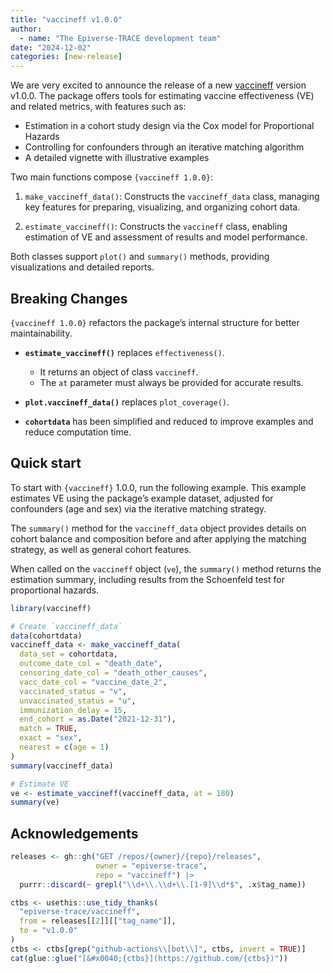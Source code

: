```yaml
---
title: "vaccineff v1.0.0"
author:
  - name: "The Epiverse-TRACE development team"
date: "2024-12-02"
categories: [new-release]
---
```


We are very excited to announce the release of a new [vaccineff](https://epiverse-trace.github.io/vaccineff/) version v1.0.0.
The package offers tools for estimating vaccine effectiveness (VE) and related
metrics, with features such as:

* Estimation in a cohort study design via the Cox model for Proportional Hazards  
* Controlling for confounders through an iterative matching algorithm  
* A detailed vignette with illustrative examples

Two main functions compose `{vaccineff 1.0.0}`:

1. `make_vaccineff_data()`: Constructs the `vaccineff_data` class, managing key
features for preparing, visualizing, and organizing cohort data.

2. `estimate_vaccineff()`: Constructs the `vaccineff` class, enabling estimation
of VE and assessment of results and model performance.

Both classes support `plot()` and `summary()` methods, providing visualizations
and detailed reports.

## Breaking Changes

`{vaccineff 1.0.0}` refactors the package's internal structure for better
maintainability.

* **`estimate_vaccineff()`** replaces `effectiveness()`.
  * It returns an object of class `vaccineff`.
  * The `at` parameter must always be provided for accurate results.

* **`plot.vaccineff_data()`** replaces `plot_coverage()`.

* **`cohortdata`** has been simplified and reduced to improve examples and
  reduce computation time.

## Quick start

To start with `{vaccineff}` 1.0.0, run the following example.
This example estimates VE using the package's example dataset, adjusted
for confounders (age and sex) via the iterative matching strategy.

The `summary()` method for the `vaccineff_data` object provides details
on cohort balance and composition before and after applying the matching
strategy, as well as general cohort features.

When called on the `vaccineff` object (`ve`), the `summary()` method
returns the estimation summary, including results from the Schoenfeld
test for proportional hazards.

```r
library(vaccineff)

# Create `vaccineff_data`
data(cohortdata)
vaccineff_data <- make_vaccineff_data(
  data_set = cohortdata,
  outcome_date_col = "death_date",
  censoring_date_col = "death_other_causes",
  vacc_date_col = "vaccine_date_2",
  vaccinated_status = "v",
  unvaccinated_status = "u",
  immunization_delay = 15,
  end_cohort = as.Date("2021-12-31"),
  match = TRUE,
  exact = "sex",
  nearest = c(age = 1)
)
summary(vaccineff_data)

# Estimate VE
ve <- estimate_vaccineff(vaccineff_data, at = 180)
summary(ve)
```

## Acknowledgements

```r
releases <- gh::gh("GET /repos/{owner}/{repo}/releases",
                   owner = "epiverse-trace",
                   repo = "vaccineff") |>
  purrr::discard(~ grepl("\\d+\\.\\d+\\.[1-9]\\d*$", .x$tag_name))

ctbs <- usethis::use_tidy_thanks(
  "epiverse-trace/vaccineff",
  from = releases[[2]][["tag_name"]],
  to = "v1.0.0"
)
ctbs <- ctbs[grep("github-actions\\[bot\\]", ctbs, invert = TRUE)]
cat(glue::glue("[&#x0040;{ctbs}](https://github.com/{ctbs})"))
```
